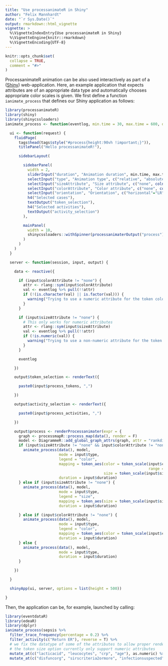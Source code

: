 ```yaml
---
title: "Use processanimateR in Shiny"
author: "Felix Mannhardt"
date: "`r Sys.Date()`"
output: rmarkdown::html_vignette
vignette: >
  %\VignetteIndexEntry{Use processanimateR in Shiny}
  %\VignetteEngine{knitr::rmarkdown}
  %\VignetteEncoding{UTF-8}
---
```


```r
knitr::opts_chunk$set(
  collapse = TRUE,
  comment = "#>"
)
```

ProcessanimateR animation can be also used interactively as part of a ([Shiny](https://shiny.rstudio.com)) web-application. Here, an example application that expects attributes are of an appropriate data type and automatically chooses appropriate color scales is given. We first define a function `ianimate_process` that defines our Shiny application as follows:


```r
library(processanimateR)
library(shiny)
library(shinycssloaders)
ianimate_process <- function(eventlog, min.time = 30, max.time = 600, default.time = 60) {

  ui <- function(request) {
    fluidPage(
      tags$head(tags$style("#process{height:90vh !important;}")),
      titlePanel("Hello processanimateR!"),

      sidebarLayout(

        sidebarPanel(
          width = 2,
          sliderInput("duration", "Animation duration", min.time, max.time, default.time),
          selectInput("type", "Animation type", c("relative", "absolute"), "relative"),
          selectInput("sizeAttribute", "Size attribute", c("none", colnames(eventlog)), "none"),
          selectInput("colorAttribute", "Color attribute", c("none", colnames(eventlog)), "none"),
          selectInput("orientation", "Orientation", c("horizontal"="LR", "vertical"="TB"), "horizontal"),
          h4("Selected cases"),
          textOutput("token_selection"),
          h4("Selected activities"),
          textOutput("activity_selection")
        ),

        mainPanel(
          width = 10,
          shinycssloaders::withSpinner(processanimaterOutput("process"))
        )
      )
    )
  }

  server <- function(session, input, output) {

    data <- reactive({

      if (input$colorAttribute != "none") {
        attr <- rlang::sym(input$colorAttribute)
        val <- eventlog %>% pull(!!attr)
        if (!(is.character(val) || is.factor(val))) {
          warning("Trying to use a numeric attribute for the token color!")
        }
      }

      if (input$sizeAttribute != "none") {
        # This only works for numeric attributes
        attr <- rlang::sym(input$sizeAttribute)
        val <- eventlog %>% pull(!!attr)
        if (!is.numeric(val)) {
          warning("Trying to use a non-numeric attribute for the token size!")
        }
      }

      eventlog

    })

    output$token_selection <- renderText({

      paste0(input$process_tokens, ",")

    })

    output$activity_selection <- renderText({

      paste0(input$process_activities, ",")

    })

    output$process <- renderProcessanimater(expr = {
      graph <- processmapR::process_map(data(), render = F)
      model <- DiagrammeR::add_global_graph_attrs(graph, attr = "rankdir", value = input$orientation, attr_type = "graph")
      if (input$sizeAttribute != "none" && input$colorAttribute != "none") {
        animate_process(data(), model,
                        mode = input$type,
                        legend = "color",
                        mapping = token_aes(color = token_scale(input$colorAttribute, scale = "ordinal", 
                                                                range = RColorBrewer::brewer.pal(5, "YlOrBr")),
                                            size = token_scale(input$sizeAttribute, scale = "linear", range = c(6,10))),
                        duration = input$duration)
      } else if (input$sizeAttribute != "none") {
        animate_process(data(), model,
                        mode = input$type,
                        legend = "size",
                        mapping = token_aes(size = token_scale(input$sizeAttribute, scale = "linear", range = c(6,10))),
                        duration = input$duration)

      } else if (input$colorAttribute != "none") {
        animate_process(data(), model,
                        mode = input$type,
                        legend = "color",
                        mapping = token_aes(color = token_scale(input$colorAttribute, scale = "ordinal", range = RColorBrewer::brewer.pal(5, "YlOrBr"))),
                        duration = input$duration)
      } else {
        animate_process(data(), model,
                        mode = input$type,
                        duration = input$duration)
      }

    })

  }

  shinyApp(ui, server, options = list(height = 500))

}
```


Then, the application can be, for example, launched by calling:

```r
library(eventdataR)
library(edeaR)
library(dplyr)
ianimate_process(sepsis %>%
  filter_trace_frequency(percentage = 0.2) %>%
  filter_activity(c("Return ER"), reverse = T) %>%
  # we fix the datatype of some of the attributes to allow proper rendering of the token color
  # the token size option currently only support numeric attributes
  mutate_at(c("lacticacid", "leucocytes", "crp", "age"), as.numeric) %>%
  mutate_at(c("disfuncorg", "sirscriteria2ormore", "infectionsuspected"), as.logical))
```
